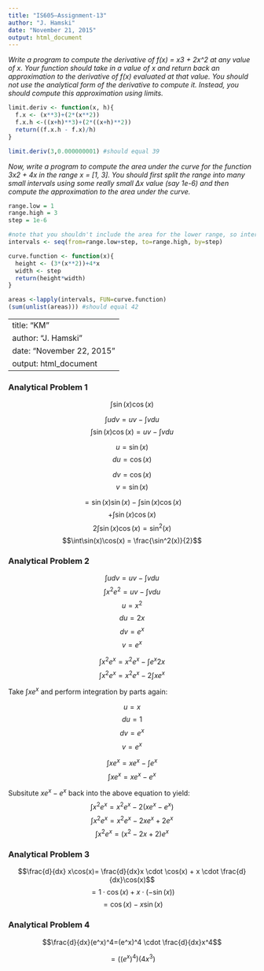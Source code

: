 ```yaml
---
title: "IS605—Assignment-13"
author: "J. Hamski"
date: "November 21, 2015"
output: html_document
---
```


*Write a program to compute the derivative of f(x) = x3 + 2x^2 at any value of x. Your function should take in a value of x and return back an approximation to the derivative of f(x) evaluated at that value. You should not use the analytical form of the derivative to compute it. Instead, you should compute this approximation using limits.*

```r
limit.deriv <- function(x, h){
  f.x <- (x**3)+(2*(x**2))
  f.x.h <-((x+h)**3)+(2*((x+h)**2))
  return((f.x.h - f.x)/h)
}

limit.deriv(3,0.000000001) #should equal 39
```

*Now, write a program to compute the area under the curve for the function 3x2 + 4x in the range x = [1, 3]. You should first split the range into many small intervals using some really small ∆x value (say 1e-6) and then compute the approximation to the area under the curve.*

```r
range.low = 1
range.high = 3
step = 1e-6

#note that you shouldn't include the area for the lower range, so intervals start at low.range plus one step
intervals <- seq(from=range.low+step, to=range.high, by=step)

curve.function <- function(x){
  height <- (3*(x**2))+4*x
  width <- step
  return(height*width)
}

areas <-lapply(intervals, FUN=curve.function)
(sum(unlist(areas))) #should equal 42
```

---
title: "KM"
author: "J. Hamski"
date: "November 22, 2015"
output: html_document
---

### Analytical Problem 1
$$\int\sin(x)\cos(x)$$ 

$$\int udv = uv - \int vdu$$
$$\int\sin(x)\cos(x) = uv - \int vdu$$


$$u = \sin(x)$$
$$du=\cos(x)$$

$$dv=\cos(x)$$
$$v=\sin(x)$$


$$= \sin(x)\sin(x) - \int\sin(x)\cos(x)$$
$$+\int\sin(x)\cos(x)$$
$$2\int\sin(x)\cos(x) = \sin^2(x)$$
$$\int\sin(x)\cos(x) = \frac{\sin^2(x)}{2}$$

### Analytical Problem 2

$$\int udv = uv - \int vdu$$
$$\int x^2e^2 = uv - \int vdu$$
$$u = x^2$$
$$du = 2x$$
$$dv = e^x$$
$$v = e^x$$

$$\int x^2e^x = x^2e^x - \int e^x2x$$
$$\int x^2e^x = x^2e^x - 2\int xe^x$$

Take $\int xe^x$ and perform integration by parts again:

$$u = x$$
$$du = 1$$
$$dv = e^x$$
$$v = e^x$$

$$\int xe^x = xe^x - \int e^x$$
$$\int xe^x = xe^x - e^x$$

Subsitute $xe^x - e^x$ back into the above equation to yield:
$$\int x^2e^x = x^2e^x - 2(xe^x - e^x)$$
$$\int x^2e^x = x^2e^x - 2xe^x + 2e^x$$
$$\int x^2e^x = (x^2-2x+2)e^x$$

### Analytical Problem 3

$$\frac{d}{dx} x\cos(x)= \frac{d}{dx}x \cdot \cos(x) + x \cdot \frac{d}{dx}\cos(x)$$
$$= 1\cdot \cos(x)+x\cdot(-\sin(x))$$
$$= \cos(x)-x\sin(x)$$

### Analytical Problem 4

$$\frac{d}{dx}(e^x)^4=(e^x)^4 \cdot \frac{d}{dx}x^4$$

$$=((e^x)^4)(4x^3)$$
